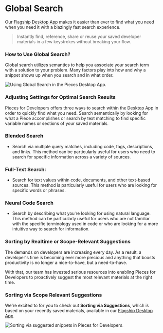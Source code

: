 # Global Search
Our <a href="{{ links.website.home }}">Flagship Desktop App</a> makes it easier than ever to find what you need when you need it with a blazingly fast search experience.

> Instantly find, reference, share or reuse your saved developer materials in a few keystrokes without breaking your flow.

### How to Use Global Search?
Global search utilizes semantics to help you associate your search term with a solution to your problem. Many factors play into how and why a snippet shows up when you search and in what order.

![Using Global Search in the Pieces Desktop App.](https://storage.googleapis.com/pieces_static_resources/pfd_wiki/GLOBAL_SEARCH.gif)

### Adjusting Settings for Optimal Search Results
Pieces for Developers offers three ways to search within the Desktop App in order to quickly find what you need. Search semantically by looking for what a Piece accomplishes or search by text matching to find specific variable names or sections of your saved materials.

### Blended Search
- Search via multiple query matches, including code, tags, descriptions, and links. This method can be particularly useful for users who need to search for specific information across a variety of sources.

### Full-Text Search:
- Search for text values within code, documents, and other text-based sources. This method is particularly useful for users who are looking for specific words or phrases.

### Neural Code Search
- Search by describing what you're looking for using natural language. This method can be particularly useful for users who are not familiar with the specific terminology used in code or who are looking for a more intuitive way to search for information.

### Sorting by Realtime or Scope-Relevant Suggestions
The demands on developers are increasing every day. As a result, a developer's time is becoming ever more precious and anything that boosts productivity is no longer a nice-to-have, but a need-to-have.

With that, our team has invested serious resources into enabling Pieces for Developers to proactively suggest the most relevant materials at the right time.

### Sorting via Scope Relevant Suggestions
We're excited to for you to check out **Sorting via Suggestions**, which is based on your recently saved materials, available in our <a href="{{ links.website.pfd_desktop_install }}">Flagship Desktop App</a>.

![Sorting via suggested snippets in Pieces for Developers.](https://storage.googleapis.com/pieces_static_resources/pfd_wiki/SORT.gif)
